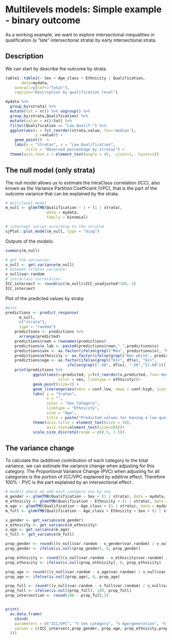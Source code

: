 # Multilevels models: Simple example - binary outcome

As a working example, we want to explore intersectional inequalities in qualification (a "late" intersectional strata) by early intersectional strata.


## Description

We can start by describe the outcome by strata.

```r

table1::table1(~ Sex + Age_class + Ethnicity | Qualification,
       data=mydata,
    overall=c(left="Total"),
    caption="Description by qualification level")

```

```r
mydata %>% 
  group_by(strata) %>% 
  mutate(tot = n()) %>% ungroup() %>% 
  group_by(strata,Qualification) %>% 
  mutate(value = n()/tot) %>% 
  filter(Qualification == "Low Qualif.") %>% 
  ggplot(aes(x = fct_reorder(strata,value,.fun='median'),
             y =value)) +
    geom_point()  +
    labs(x = "Stratas", y = "Low Qualification",
         title = "Observed percentage by stratas") +
  theme(axis.text.x = element_text(angle = 45,  vjust=1,  hjust=1))

```


## The null model (only strata) 

The null model allows us to estimate the IntraClass correlation (ICC), also known as the Variance Partition Coefficient (VPC), that is the part of the outcome variance that can be explained by the strata.


```r

# multilevel model
m_null <- glmmTMB(Qualification ~ 1 + (1 | strata),
                  data = mydata,
                  family = binomial)

# intercept varies according to the stratum
sjPlot::plot_model(m_null, type = "diag")

```

Outputs of the models: 
```r
summary(m_null)

# get the variances:
v_null <- get_variance(m_null)
# between stratas variance:
v_null$var.random
# intraclass correlation 
ICC_intersect <- round(icc(m_null)$ICC_unadjusted*100, 2)
ICC_intersect

```

Plot of the predicted values by strata:

```r
#plot
predictions <- predict_response(
      m_null,
      c("strata"),
      type = "random") 
    predictions <- predictions %>% 
      arrange(predicted) 
    predictions$rown = rownames(predictions)
    predictions$x_lab <- paste0(predictions$rown,".",predictions$x)
    predictions$sex <- as.factor(ifelse(grepl("Men", predictions$x), "Men", "Women"))
    predictions$ethnicity <- as.factor(ifelse(grepl("Non white", predictions$x), "Non white", "White"))
    predictions$age <- as.factor(ifelse(grepl("61+", df$x), "61+",
                           ifelse(grepl("-50", df$x), "-50","51-60")))
    print(predictions %>% 
            ggplot(aes(x=predicted, y=fct_reorder(x,predicted,.fun='median'),
                       color = sex, linetype = ethnicity))+
            geom_point(size=3) +
            geom_linerange(aes(xmin = conf.low, xmax = conf.high, size = age))+
            labs( y = "Sratas", 
                  x = "",
                  color = "Sex Category",
                  linetype = "Ethnicity",
                  size = "Age",
                  title = paste("Predicted values for having a low qualification"))+
            theme(axis.title = element_text(size = 10),
                  axis.text=element_text(size=10)))+ 
            scale_size_discrete(range = c(0.5, 1.5))

```


## The variance change 

To calculate the (additive) contribution of each category to the total variance, we can estimate the variance change when adjusting for this category. The Proportional Variance Change (PVC) when adjusting for all categories is the portion of ICC/VPC explained by additive effect. Therefore 100% - PVC is the part explained by an intersectional effect .


```r

# models where we add each category one by one
m_gender <- glmmTMB(Qualification ~ Sex + (1 | strata), data = mydata, family=binomial)
m_ethnicity <- glmmTMB(Qualification ~ Ethnicity + (1 | strata), data = mydata, family=binomial)
m_age <- glmmTMB(Qualification ~ Age_class + (1 | strata), data = mydata, family=binomial)
m_full <- glmmTMB(Qualification ~ Age_class + Ethnicity + Sex + (1 | strata), data = mydata, family=binomial)

v_gender <- get_variance(m_gender)
v_ethnicity <- get_variance(m_ethnicity)
v_age <- get_variance(m_age)
v_full <- get_variance(m_full)

prop_gender <- round(((v_null$var.random - v_gender$var.random) / v_null$var.random)*100,2)
prop_gender <- ifelse(is.null(prop_gender), 0, prop_gender)

prop_ethnicity <- round(((v_null$var.random - v_ethnicity$var.random) / v_null$var.random)*100,2)
prop_ethnicity <- ifelse(is.null(prop_ethnicity), 0, prop_ethnicity)

prop_age <- round(((v_null$var.random - v_age$var.random) / v_null$var.random)*100,2)
prop_age <- ifelse(is.null(prop_age), 0, prop_age)

prop_full <- round(((v_null$var.random - v_full$var.random) / v_null$var.random)*100,2)
prop_full <- ifelse(is.null(prop_full), 100, prop_full)
prop_intersection <- round(100 - prop_full,2)


print(
  as.data.frame(
    cbind(
    parameters = c("ICC/VPC", "% Sex category", "% Age/generation", "% Ethnicity", "%Intersection"),
    values = c(ICC_intersect,prop_gender, prop_age, prop_ethnicity,prop_intersection )
  )))


```

